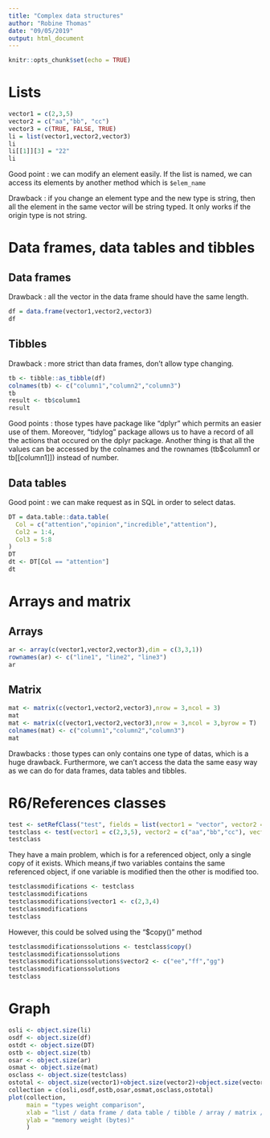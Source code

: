 ---
title: "Complex data structures"
author: "Robine Thomas"
date: "09/05/2019"
output: html_document
---

```{r setup, include=FALSE}
knitr::opts_chunk$set(echo = TRUE)
```
# Lists

```{r test}
vector1 = c(2,3,5) 
vector2 = c("aa","bb", "cc") 
vector3 = c(TRUE, FALSE, TRUE) 
li = list(vector1,vector2,vector3)
li
li[[1]][3] = "22"
li
```
Good point : we can modify an element easily. If the list is named, we can access its elements by another method which is `$elem_name`

Drawback : if you change an element type and the new type is string, then all the element in the same vector will be string typed. It only works if the origin type is not string.

# Data frames, data tables and tibbles

## Data frames

Drawback : all the vector in the data frame should have the same length.
``` {r testbis}
df = data.frame(vector1,vector2,vector3)
df
```

## Tibbles

Drawback : more strict than data frames, don't allow type changing.

```{r testter}
tb <- tibble::as_tibble(df)
colnames(tb) <- c("column1","column2","column3")
tb
result <- tb$column1
result
```

Good points : those types have package like "dplyr" which permits an easier use of them. Moreover, "tidylog" package allows us to have a record of all the actions that occured on the dplyr package.
Another thing is that all the values can be accessed by the colnames and the rownames (tb$column1 or tb[[column1]]) instead of number.


## Data tables

Good point : we can make request as in SQL in order to select datas.

```{r testdatatable}
DT = data.table::data.table(
  Col = c("attention","opinion","incredible","attention"),
  Col2 = 1:4,
  Col3 = 5:8
)
DT
dt <- DT[Col == "attention"]
dt
```

# Arrays and matrix

## Arrays 
```{r testtableaux}
ar <- array(c(vector1,vector2,vector3),dim = c(3,3,1))
rownames(ar) <- c("line1", "line2", "line3")
ar
```

## Matrix

```{r testmatrix}
mat <- matrix(c(vector1,vector2,vector3),nrow = 3,ncol = 3)
mat
mat <- matrix(c(vector1,vector2,vector3),nrow = 3,ncol = 3,byrow = T)
colnames(mat) <- c("column1","column2","column3")
mat
```

Drawbacks : those types can only contains one type of datas, which is a huge drawback. Furthermore, we can't access the data the same easy way as we can do for data frames, data tables and tibbles.

# R6/References classes

```{r testclasses}
test <- setRefClass("test", fields = list(vector1 = "vector", vector2 = "vector", vector3 = "vector"))
testclass <- test(vector1 = c(2,3,5), vector2 = c("aa","bb","cc"), vector3 = c(TRUE,FALSE,TRUE))
testclass
```

They have a main problem, which is for a referenced object, only a single copy of it exists. Which means,if two variables contains the same referenced object, if one variable is modified then the other is modified too.

```{r testclassesmodifications}
testclassmodifications <- testclass
testclassmodifications
testclassmodifications$vector1 <- c(2,3,4)
testclassmodifications
testclass
```

However, this could be solved using the "$copy()" method

```{r testclassesmodificationssolutions}
testclassmodificationssolutions <- testclass$copy()
testclassmodificationssolutions
testclassmodificationssolutions$vector2 <- c("ee","ff","gg")
testclassmodificationssolutions
testclass
```

# Graph

```{r plot}
osli <- object.size(li)
osdf <- object.size(df)
ostdt <- object.size(DT)
ostb <- object.size(tb)
osar <- object.size(ar)
osmat <- object.size(mat)
osclass <- object.size(testclass)
ostotal <- object.size(vector1)+object.size(vector2)+object.size(vector3)
collection = c(osli,osdf,ostb,osar,osmat,osclass,ostotal)
plot(collection,
     main = "types weight comparison",
     xlab = "list / data frame / data table / tibble / array / matrix / reference class / total",
     ylab = "memory weight (bytes)"
     )
```